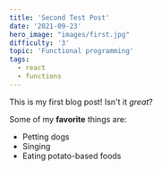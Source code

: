 ```yaml
---
title: 'Second Test Post'
date: '2021-09-23'
hero_image: "images/first.jpg"
difficulty: '3'
topic: 'Functional programming'
tags:
  - react
  - functions
---
```


This is my first blog post! Isn't it _great_?

Some of my **favorite** things are:

- Petting dogs
- Singing
- Eating potato-based foods
